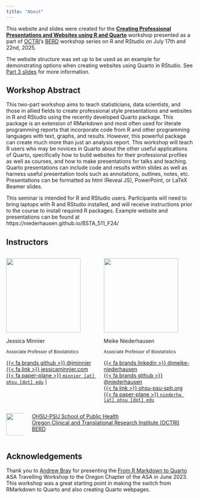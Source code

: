 ```yaml
---
title: "About"
---
```



This website and slides were created for the  __[Creating Professional Presentations and Websites using R and Quarto](https://www.ohsu.edu/octri/octri-research-forum-creating-professional-presentations-and-websites-using-r-and-quatro){target="_blank"}__ workshop presented as a part of [OCTRI](https://www.ohsu.edu/octri/octri-research-forum-your-monthly-clinical-and-translational-research-event#accordion-384136-2)'s [BERD](https://www.ohsu.edu/octri/biostatistics-epidemiology-and-research-design) workshop series on R and RStudio on July 17th and 22nd, 2025.

The website structure was set up to be used as an example for demonstrating options when creating websites using Quarto in RStudio. See [Part 3 slides](slides/part3_webpages.qmd) for more information.

## Workshop Abstract

This two-part workshop aims to teach statisticians, data scientists, and those in allied fields to create professional style presentations and websites in R and RStudio using the recently developed Quarto package. This package is an extension of RMarkdown and most often used for literate programming reports that incorporate code from R and other programming languages with text, graphs, and results. However, this powerful package can create much more than just an analysis report. This workshop will teach R users who may be novices in Quarto about the other useful applications of Quarto, specifically how to build websites for their professional profiles as well as courses, and how to make presentations for talks and teaching. Quarto presentations can include code and results within slides as well as harness useful presentation tools such as annotations, outlines, notes, etc. Presentations can be formatted as html (Reveal JS), PowerPoint, or LaTeX Beamer slides.

This seminar is intended for R and RStudio users. Participants will need to bring laptops with R and RStudio installed, and will receive instructions prior to the course to install required R packages.  Example website and presentations can be found at https://niederhausen.github.io/BSTA_511_F24/

## Instructors


::: columns

::: {.column width="50%"}
  <img class="circle" src="https://github.com/jminnier.png" height="200px"/> 
  
  Jessica Minnier
  
  <small>Associate Professor of Biostatistics</small>



  [{{< fa brands github >}} @jminnier](https://github.com/jminnier){target="_blank"}  
  [{{< fa link >}} jessicaminnier.com](https:/jessicaminnier.com){target="_blank"}  
  [{{< fa paper-plane >}} `minnier [at] ohsu [dot] edu`](mailto:minnier@ohsu.edu)
]
:::
::: {.column width="50%"}


  <img class="circle" src="/images/web/Niederhausen_Meike_bw.jpg" height="200px"/> 
  
  Meike Niederhausen
  
  <small>Associate Professor of Biostatistics</small>
  

 [{{< fa brands linkedin >}} @meike-niederhausen](https://www.linkedin.com/in/meike-niederhausen/){target="_blank"}<br>
  [{{< fa brands github >}} @niederhausen](https://github.com/niederhausen){target="_blank"} <br> 
  [{{< fa link >}} ohsu-psu-sph.org](https://ohsu-psu-sph.org/faculty-directory/name/meike-niederhausen/){target="_blank"}<br>
  [{{< fa paper-plane >}} `niederha [at] ohsu [dot] edu`](mailto:niederh@ohsu.edu)


:::
:::

::: columns

::: {.column width="10%"}

<img src="/images/web/ohsu_logo.jpg" width="60px"/>
:::

::: {.column width="90%"}

[OHSU-PSU School of Public Health](https://ohsu-psu-sph.org/){target="_blank"}  
[Oregon Clinical and Translational Research Institute (OCTRI) BERD](https://www.ohsu.edu/octri/biostatistics-epidemiology-and-research-design){target="_blank"} 

:::
:::


## Acknowledgements

Thank you to [Andrew Bray](https://andrewpbray.github.io/) for presenting the [From R Markdown to Quarto](https://andrew.quarto.pub/oregon-asa/) ASA Travelling Workshop to the Oregon Chapter of the ASA in June 2023. This workshop was a great starting point in making the switch from RMarkdown to Quarto and also creating Quarto webpages. 